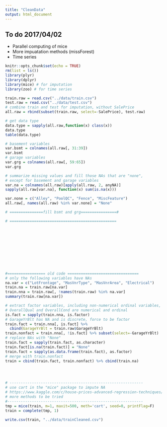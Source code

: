 ```yaml
---
title: "CleanData"
output: html_document
---
```

## To do 2017/04/02
* Parallel computing of mice
* More impuatation methods (missForest)
* Time series 

```r
knitr::opts_chunk$set(echo = TRUE)
rm(list = ls())
library(plyr)
library(dplyr)
library(mice) # for imputation
library(zoo) # for time series
```


```r
train.raw = read.csv("../data/train.csv")
test.raw = read.csv("../data/test.csv")
# combine train and test for imputation, without SalePrice
all.raw = rbind(subset(train.raw, select=-SalePrice), test.raw)

# get data type
data.type = sapply(all.raw,function(x) class(x))
data.type
table(data.type)

# basement variables
var.bsmt = colnames(all.raw[, 31:39])
var.bsmt
# garage variables
var.grg = colnames(all.raw[, 59:65])
var.grg

# summarize missing values and fill those NAs that are "none",
# except for basement and garage variables
var.na = colnames(all.raw)[apply(all.raw, 2, anyNA)]
sapply(all.raw[var.na], function(x) sum(is.na(x)))

var.none = c("Alley", "PoolQC", "Fence", "MiscFeature")
all.raw[, names(all.raw) %in% var.none] = "None"

# ===============fill bsmt and grg================#

# ================================================











#================= old code ================================
# only the following variables have NAs
na.var = c("LotFrontage", "MasVnrType", "MasVnrArea", "Electrical")
train.na = train.raw[na.var]
train.nna = train.raw[, !names(train.raw) %in% na.var]
summary(train.raw[na.var])

# extract factor variables, including non-numerical ordinal variables,
# OverallQual and OverallCond are numerical and ordinal 
is.fact = sapply(train.nna, is.factor)
# GarageYrBlt has NA and is discrete, force to be factor 
train.fact = train.nna[, is.fact] %>% 
  cbind(GarageYrBlt = train.raw$GarageYrBlt)
train.nonfact = train.nna[, !is.fact] %>% subset(select=-GarageYrBlt)
# replace NAs with "None"
train.fact = sapply(train.fact, as.character)
train.fact[is.na(train.fact)] = "None"
train.fact = sapply(as.data.frame(train.fact), as.factor)
# merge with train.nonfact
train = cbind(train.fact, train.nonfact) %>% cbind(train.na)




# ------------------------------------------------------------
# use cart in the "mice" package to impute NA
# https://www.kaggle.com/c/house-prices-advanced-regression-techniques/discussion/24586
# more methods to be tried
#-------------------------------------------------------------
tmp = mice(train, m=1, maxit=500, meth='cart', seed=0, printFlag=F)
train = complete(tmp, 1)

write.csv(train, "../data/trainCleaned.csv")
```
